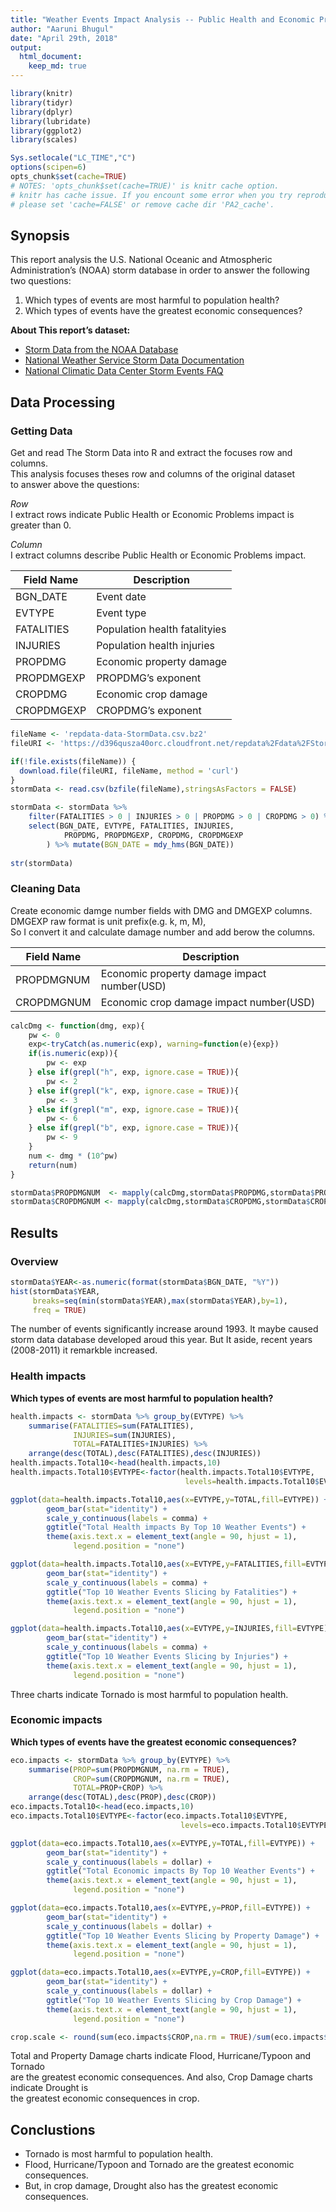 ```yaml
---
title: "Weather Events Impact Analysis -- Public Health and Economic Problems Across the United States"
author: "Aaruni Bhugul"
date: "April 29th, 2018"
output: 
  html_document:
    keep_md: true
---
```


```r
library(knitr)
library(tidyr)
library(dplyr)
library(lubridate)
library(ggplot2)
library(scales)
```

```r
Sys.setlocale("LC_TIME","C")
options(scipen=6)
opts_chunk$set(cache=TRUE)
# NOTES: 'opts_chunk$set(cache=TRUE)' is knitr cache option.
# knitr has cache issue. If you encount some error when you try reproducible research.
# please set 'cache=FALSE' or remove cache dir 'PA2_cache'.

```

## Synopsis

This report analysis the U.S. National Oceanic and Atmospheric Administration's 
(NOAA) storm database in order to answer the following two questions:

1. Which types of events are most harmful to population health?
2. Which types of events have the greatest economic consequences?

**About This report's dataset:**

* [Storm Data from the NOAA Database](https://d396qusza40orc.cloudfront.net/repdata%2Fdata%2FStormData.csv.bz2)
* [National Weather Service Storm Data Documentation](https://d396qusza40orc.cloudfront.net/repdata%2Fpeer2_doc%2Fpd01016005curr.pdf)
* [National Climatic Data Center Storm Events FAQ](https://d396qusza40orc.cloudfront.net/repdata%2Fpeer2_doc%2FNCDC%20Storm%20Events-FAQ%20Page.pdf)

## Data Processing
### Getting Data

Get and read The Storm Data into R and extract the focuses row and columns.  
This analysis focuses theses row and columns of the original dataset  
to answer above the questions:  

*Row*  
I extract rows indicate Public Health or Economic Problems impact is greater than 0.  


*Column*  
I extract columns describe Public Health or Economic Problems impact.  

|Field Name|Description|
|---|---|
|BGN_DATE|Event date|
|EVTYPE|Event type|
|FATALITIES|Population health fatalityies|
|INJURIES|Population health injuries|
|PROPDMG|Economic property damage|
|PROPDMGEXP|PROPDMG's exponent|
|CROPDMG|Economic crop damage|
|CROPDMGEXP|CROPDMG's exponent|

```r
fileName <- 'repdata-data-StormData.csv.bz2'
fileURI <- 'https://d396qusza40orc.cloudfront.net/repdata%2Fdata%2FStormData.csv.bz2'

if(!file.exists(fileName)) {
  download.file(fileURI, fileName, method = 'curl')
}
stormData <- read.csv(bzfile(fileName),stringsAsFactors = FALSE)

stormData <- stormData %>%
    filter(FATALITIES > 0 | INJURIES > 0 | PROPDMG > 0 | CROPDMG > 0) %>%
    select(BGN_DATE, EVTYPE, FATALITIES, INJURIES,
            PROPDMG, PROPDMGEXP, CROPDMG, CROPDMGEXP
        ) %>% mutate(BGN_DATE = mdy_hms(BGN_DATE))
    
str(stormData)
```

### Cleaning Data

Create economic damge number fields with DMG and DMGEXP columns.
DMGEXP raw format is unit prefix(e.g. k, m, M),  
So I convert it and calculate damage number and add berow the columns.

|Field Name|Description|
|---|---|
|PROPDMGNUM|Economic property damage impact number(USD)|
|CROPDMGNUM|Economic crop damage impact number(USD)|

```r
calcDmg <- function(dmg, exp){
    pw <- 0
    exp<-tryCatch(as.numeric(exp), warning=function(e){exp})
    if(is.numeric(exp)){
        pw <- exp 
    } else if(grepl("h", exp, ignore.case = TRUE)){
        pw <- 2
    } else if(grepl("k", exp, ignore.case = TRUE)){
        pw <- 3
    } else if(grepl("m", exp, ignore.case = TRUE)){
        pw <- 6
    } else if(grepl("b", exp, ignore.case = TRUE)){
        pw <- 9
    }  
    num <- dmg * (10^pw)
    return(num)
}

stormData$PROPDMGNUM  <- mapply(calcDmg,stormData$PROPDMG,stormData$PROPDMGEXP)
stormData$CROPDMGNUM <- mapply(calcDmg,stormData$CROPDMG,stormData$CROPDMGEXP)

```

## Results
### Overview

```r
stormData$YEAR<-as.numeric(format(stormData$BGN_DATE, "%Y"))
hist(stormData$YEAR,
     breaks=seq(min(stormData$YEAR),max(stormData$YEAR),by=1),
     freq = TRUE)

```

The number of events significantly increase around 1993.
It maybe caused storm data database developed aroud this year.
But It aside, recent years (2008-2011) it remarkble increased.

### Health impacts

**Which types of events are most harmful to population health?**

```r
health.impacts <- stormData %>% group_by(EVTYPE) %>%
    summarise(FATALITIES=sum(FATALITIES),
              INJURIES=sum(INJURIES),
              TOTAL=FATALITIES+INJURIES) %>%
    arrange(desc(TOTAL),desc(FATALITIES),desc(INJURIES))
health.impacts.Total10<-head(health.impacts,10)
health.impacts.Total10$EVTYPE<-factor(health.impacts.Total10$EVTYPE,
                                       levels=health.impacts.Total10$EVTYPE)

ggplot(data=health.impacts.Total10,aes(x=EVTYPE,y=TOTAL,fill=EVTYPE)) +
        geom_bar(stat="identity") +
        scale_y_continuous(labels = comma) +
        ggtitle("Total Health impacts By Top 10 Weather Events") +
        theme(axis.text.x = element_text(angle = 90, hjust = 1),
              legend.position = "none")

ggplot(data=health.impacts.Total10,aes(x=EVTYPE,y=FATALITIES,fill=EVTYPE)) +
        geom_bar(stat="identity") +
        scale_y_continuous(labels = comma) +
        ggtitle("Top 10 Weather Events Slicing by Fatalities") +
        theme(axis.text.x = element_text(angle = 90, hjust = 1),
              legend.position = "none")

ggplot(data=health.impacts.Total10,aes(x=EVTYPE,y=INJURIES,fill=EVTYPE)) +
        geom_bar(stat="identity") +
        scale_y_continuous(labels = comma) +
        ggtitle("Top 10 Weather Events Slicing by Injuries") +
        theme(axis.text.x = element_text(angle = 90, hjust = 1),
              legend.position = "none")

```

Three charts indicate Tornado is most harmful to population health.

### Economic impacts

**Which types of events have the greatest economic consequences?**

```r
eco.impacts <- stormData %>% group_by(EVTYPE) %>%
    summarise(PROP=sum(PROPDMGNUM, na.rm = TRUE),
              CROP=sum(CROPDMGNUM, na.rm = TRUE),
              TOTAL=PROP+CROP) %>%
    arrange(desc(TOTAL),desc(PROP),desc(CROP))
eco.impacts.Total10<-head(eco.impacts,10)
eco.impacts.Total10$EVTYPE<-factor(eco.impacts.Total10$EVTYPE,
                                      levels=eco.impacts.Total10$EVTYPE)

ggplot(data=eco.impacts.Total10,aes(x=EVTYPE,y=TOTAL,fill=EVTYPE)) +
        geom_bar(stat="identity") +
        scale_y_continuous(labels = dollar) +
        ggtitle("Total Economic impacts By Top 10 Weather Events") +
        theme(axis.text.x = element_text(angle = 90, hjust = 1),
              legend.position = "none")

ggplot(data=eco.impacts.Total10,aes(x=EVTYPE,y=PROP,fill=EVTYPE)) +
        geom_bar(stat="identity") +
        scale_y_continuous(labels = dollar) +
        ggtitle("Top 10 Weather Events Slicing by Property Damage") +
        theme(axis.text.x = element_text(angle = 90, hjust = 1),
              legend.position = "none")

ggplot(data=eco.impacts.Total10,aes(x=EVTYPE,y=CROP,fill=EVTYPE)) +
        geom_bar(stat="identity") +
        scale_y_continuous(labels = dollar) +
        ggtitle("Top 10 Weather Events Slicing by Crop Damage") +
        theme(axis.text.x = element_text(angle = 90, hjust = 1),
              legend.position = "none")

crop.scale <- round(sum(eco.impacts$CROP,na.rm = TRUE)/sum(eco.impacts$PROP,na.rm = TRUE),2)

```

Total and Property Damage charts indicate Flood, Hurricane/Typoon and Tornado  
are the greatest economic consequences.
And also, Crop Damage charts indicate Drought is  
the greatest economic consequences in crop.

## Conclustions

* Tornado is most harmful to population health.
* Flood, Hurricane/Typoon and Tornado are the greatest economic consequences.
* But, in crop damage, Drought also has the greatest economic consequences.



